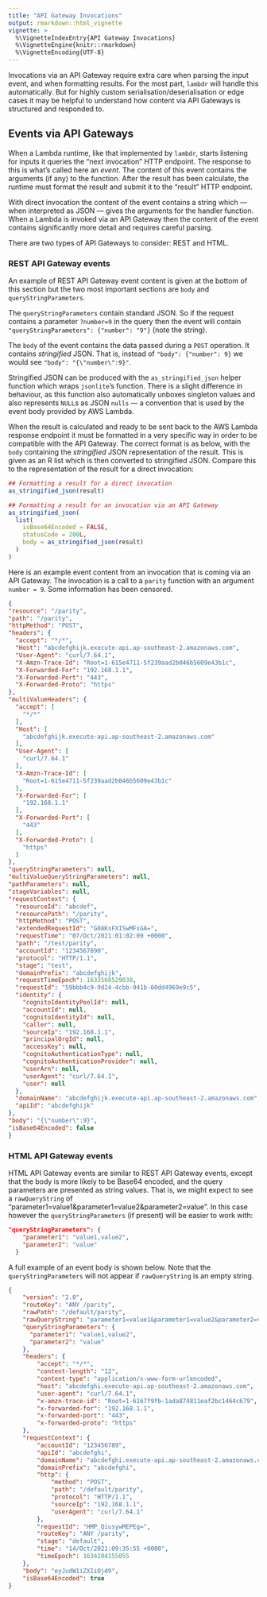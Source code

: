```yaml
---
title: "API Gateway Invocations"
output: rmarkdown::html_vignette
vignette: >
  %\VignetteIndexEntry{API Gateway Invocations}
  %\VignetteEngine{knitr::rmarkdown}
  %\VignetteEncoding{UTF-8}
---
```


Invocations via an API Gateway require extra care when parsing the input event,
and when formatting results. For the most part, `lambdr` will handle this 
automatically. But for highly custom serialisation/deserialisation or edge cases
it may be helpful to understand how content via API Gateways is structured and
responded to.

## Events via API Gateways

When a Lambda runtime, like that implemented by `lambdr`, starts listening for
inputs it queries the "next invocation" HTTP endpoint. The response to this
is what's called here an _event_. The content of this event contains the
arguments (if any) to the function. After the result has been calculate, the
runtime must format the result and submit it to the "result" HTTP endpoint.

With direct invocation the content of the event contains a string which --- when interpreted as JSON --- gives the arguments for the handler function. When a
Lambda is invoked via an API Gateway then the content of the event contains significantly more detail and requires careful parsing.

There are two types of API Gateways to consider: REST and HTML.

### REST API Gateway events

An example of REST API Gateway event content is given at the bottom of this
section but the two most important sections are `body` and
`queryStringParameters`.

The `queryStringParameters` contain standard JSON. So if the request contains
a parameter `?number=9` in the query then the event will contain
`"queryStringParameters": {"number": "9"}` (note the string).

The `body` of the event contains the data passed during a `POST` operation.
It contains _stringified_ JSON. That is, instead of `"body": {"number": 9}`
we would see `"body": "{\"number\":9}"`.

Stringified JSON can be produced with the `as_stringified_json` helper
function which wraps `jsonlite`'s \code{\link[jsonlite]{toJSON}} function.
There is a slight difference in behaviour, as this function also
automatically unboxes singleton values and also represents `NULL`s as JSON
`nulls` --- a convention that is used by the event body provided by AWS
Lambda.

When the result is calculated and ready to be sent back to the AWS Lambda
response endpoint it must be formatted in a very specific way in order to be
compatible with the API Gateway. The correct format is as below, with the
`body` containing the _stringified_ JSON representation of the result. This
is given as an R list which is then converted to stringified JSON. Compare
this to the representation of the result for a direct invocation:

```r
## Formatting a result for a direct invocation
as_stringified_json(result)

## Formatting a result for an invocation via an API Gateway
as_stringified_json(
  list(
    isBase64Encoded = FALSE,
    statusCode = 200L,
    body = as_stringified_json(result)
  )
)
```

Here is an example event content from an invocation that is coming via an
API Gateway. The invocation is a call to a `parity` function with an argument
`number = 9`. Some information has been censored.

```json
{
"resource": "/parity",
"path": "/parity",
"httpMethod": "POST",
"headers": {
  "accept": "*/*",
  "Host": "abcdefghijk.execute-api.ap-southeast-2.amazonaws.com",
  "User-Agent": "curl/7.64.1",
  "X-Amzn-Trace-Id": "Root=1-615e4711-5f239aad2b046b5609e43b1c",
  "X-Forwarded-For": "192.168.1.1",
  "X-Forwarded-Port": "443",
  "X-Forwarded-Proto": "https"
},
"multiValueHeaders": {
  "accept": [
    "*/*"
  ],
  "Host": [
    "abcdefghijk.execute-api.ap-southeast-2.amazonaws.com"
  ],
  "User-Agent": [
    "curl/7.64.1"
  ],
  "X-Amzn-Trace-Id": [
    "Root=1-615e4711-5f239aad2b046b5609e43b1c"
  ],
  "X-Forwarded-For": [
    "192.168.1.1"
  ],
  "X-Forwarded-Port": [
    "443"
  ],
  "X-Forwarded-Proto": [
    "https"
  ]
},
"queryStringParameters": null,
"multiValueQueryStringParameters": null,
"pathParameters": null,
"stageVariables": null,
"requestContext": {
  "resourceId": "abcdef",
  "resourcePath": "/parity",
  "httpMethod": "POST",
  "extendedRequestId": "G0AKsFXISwMFsGA=",
  "requestTime": "07/Oct/2021:01:02:09 +0000",
  "path": "/test/parity",
  "accountId": "1234567890",
  "protocol": "HTTP/1.1",
  "stage": "test",
  "domainPrefix": "abcdefghijk",
  "requestTimeEpoch": 1633568529038,
  "requestId": "59bbb4c9-9d24-4cbb-941b-60dd4969e9c5",
  "identity": {
    "cognitoIdentityPoolId": null,
    "accountId": null,
    "cognitoIdentityId": null,
    "caller": null,
    "sourceIp": "192.168.1.1",
    "principalOrgId": null,
    "accessKey": null,
    "cognitoAuthenticationType": null,
    "cognitoAuthenticationProvider": null,
    "userArn": null,
    "userAgent": "curl/7.64.1",
    "user": null
  },
  "domainName": "abcdefghijk.execute-api.ap-southeast-2.amazonaws.com",
  "apiId": "abcdefghijk"
},
"body": "{\"number\":9}",
"isBase64Encoded": false
}
```

### HTML API Gateway events

HTML API Gateway events are similar to REST API Gateway events, except that the
body is more likely to be Base64 encoded, and the query parameters are presented
as string values. That is, we might expect to see a `rawQueryString` of "parameter1=value1&parameter1=value2&parameter2=value". In this case however the
`queryStringParameters` (if present) will be easier to work with:

```json
"queryStringParameters": {
    "parameter1": "value1,value2",
    "parameter2": "value"
  }
```

A full example of an event body is shown below. Note that the
`queryStringParameters` will not appear if `rawQueryString` is an empty string.

```json
{
    "version": "2.0",
    "routeKey": "ANY /parity",
    "rawPath": "/default/parity",
    "rawQueryString": "parameter1=value1&parameter1=value2&parameter2=value",
    "queryStringParameters": {
      "parameter1": "value1,value2",
      "parameter2": "value"
    },
    "headers": {
        "accept": "*/*",
        "content-length": "12",
        "content-type": "application/x-www-form-urlencoded",
        "host": "abcdefghi.execute-api.ap-southeast-2.amazonaws.com",
        "user-agent": "curl/7.64.1",
        "x-amzn-trace-id": "Root=1-6167f9fb-1ada874811eaf2bc1464c679",
        "x-forwarded-for": "192.168.1.1",
        "x-forwarded-port": "443",
        "x-forwarded-proto": "https"
    },
    "requestContext": {
        "accountId": "123456789",
        "apiId": "abcdefghi",
        "domainName": "abcdefghi.execute-api.ap-southeast-2.amazonaws.com",
        "domainPrefix": "abcdefghi",
        "http": {
            "method": "POST",
            "path": "/default/parity",
            "protocol": "HTTP/1.1",
            "sourceIp": "192.168.1.1",
            "userAgent": "curl/7.64.1"
        },
        "requestId": "HMP_QiusywMEPEg=",
        "routeKey": "ANY /parity",
        "stage": "default",
        "time": "14/Oct/2021:09:35:55 +0000",
        "timeEpoch": 1634204155055
    },
    "body": "eyJudW1iZXIiOjd9",
    "isBase64Encoded": true
}
```
